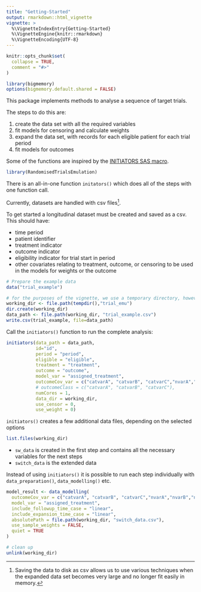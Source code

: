 ```yaml
---
title: "Getting-Started"
output: rmarkdown::html_vignette
vignette: >
  %\VignetteIndexEntry{Getting-Started}
  %\VignetteEngine{knitr::rmarkdown}
  %\VignetteEncoding{UTF-8}
---
```


```r
knitr::opts_chunk$set(
  collapse = TRUE,
  comment = "#>"
)

library(bigmemory)
options(bigmemory.default.shared = FALSE)
```

This package implements methods to analyse a sequence of target trials.

The steps to do this are:

 1. create the data set with all the required variables
 2. fit models for censoring and calculate weights
 3. expand the data set, with records for each eligible patient for each trial period
 4. fit models for outcomes

Some of the functions are inspired by the [INITIATORS SAS macro](https://causalab.sph.harvard.edu/software/).

```r
library(RandomisedTrialsEmulation)
```


There is an all-in-one function `initators()` which does all of the steps with one function call.

Currently, datasets are handled with csv files[^csv]. 

To get started a longitudinal dataset must be created and saved as a csv.
This should have:

 * time period
 * patient identifier
 * treatment indicator
 * outcome indicator
 * eligibility indicator for trial start in period
 * other covariates relating to treatment, outcome, or censoring to be used in the models for weights or the outcome
 

[^csv]: Saving the data to disk as csv allows us to use various techniques when the expanded data set becomes very large and no longer fit easily in memory.


```r
# Prepare the example data
data("trial_example")

# for the purposes of the vignette, we use a temporary directory, however it may be useful to use a permanent location in order to inspect the outputs later
working_dir <- file.path(tempdir(),"trial_emu") 
dir.create(working_dir)
data_path <- file.path(working_dir, "trial_example.csv")
write.csv(trial_example, file=data_path)
```

Call the `initiators()` function to run the complete analysis:
```r
initiators(data_path = data_path,
           id="id",
           period = "period",
           eligible = "eligible",
           treatment = "treatment",
           outcome = "outcome",
           model_var = "assigned_treatment",
           outcomeCov_var = c("catvarA", "catvarB", "catvarC","nvarA","nvarB","nvarC"),
           # outcomeClass = c("catvarA", "catvarB", "catvarC"),
           numCores = 1,
           data_dir = working_dir,
           use_censor = 0,
           use_weight = 0)
```

`initiators()` creates a few additional data files, depending on the selected options
```r
list.files(working_dir)
```
 
 * `sw_data` is created in the first step and contains all the necessary variables for the next steps
 * `switch_data` is the extended data
 

Instead of using `initiators()` it is possible to run each step individually with `data_preparation()`, `data_modelling()` etc.

```r
model_result <- data_modelling(
  outcomeCov_var = c("catvarA", "catvarB", "catvarC","nvarA","nvarB","nvarC"),
  model_var = "assigned_treatment",
  include_followup_time_case = "linear",
  include_expansion_time_case = "linear",
  absolutePath = file.path(working_dir, "switch_data.csv"),
  use_sample_weights = FALSE,
  quiet = TRUE
)
```



```r
# clean up
unlink(working_dir)
```



